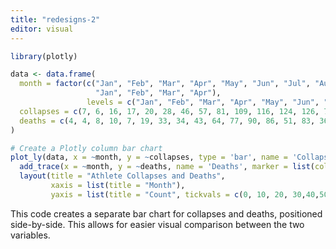 ```yaml
---
title: "redesigns-2"
editor: visual
---
```


```r

library(plotly)

data <- data.frame(
  month = factor(c("Jan", "Feb", "Mar", "Apr", "May", "Jun", "Jul", "Aug", "Sep", "Oct", "Nov", "Dec", 
                   "Jan", "Feb", "Mar", "Apr"), 
                 levels = c("Jan", "Feb", "Mar", "Apr", "May", "Jun", "Jul", "Aug", "Sep", "Oct", "Nov", "Dec")),
  collapses = c(7, 6, 16, 17, 20, 28, 46, 57, 81, 109, 116, 124, 126, 73, 120, 55),
  deaths = c(4, 4, 8, 10, 7, 19, 33, 34, 43, 64, 77, 90, 86, 51, 83, 36)
)

# Create a Plotly column bar chart
plot_ly(data, x = ~month, y = ~collapses, type = 'bar', name = 'Collapses', marker = list(color = 'skyblue', line = list(color = 'darkblue', width = 1))) %>%
  add_trace(x = ~month, y = ~deaths, name = 'Deaths', marker = list(color = 'coral', line = list(color = 'darkred', width = 1))) %>%
  layout(title = "Athlete Collapses and Deaths",
         xaxis = list(title = "Month"),
         yaxis = list(title = "Count", tickvals = c(0, 10, 20, 30,40,50,60,70,80,90,100,120)), barmode = 'group')
```

This code creates a separate bar chart for collapses and deaths, positioned side-by-side. This allows for easier visual comparison between the two variables.
